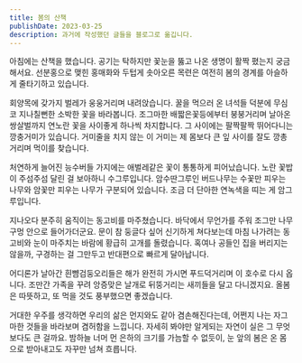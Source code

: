 ```yaml
---
title: 봄의 산책
publishDate: 2023-03-25
description: 과거에 작성했던 글들을 블로그로 옮깁니다.
---
```


아침에는 산책을 했습니다. 공기는 탁하지만 꽃눈을 뚫고 나온 생명이 활짝 폈는지 궁금해서요. 선분홍으로 맺힌 홍매화와 두텁게 솟아오른 목련은 여전히 봄의 경계를 아슬하게 줄타기하고 있습니다.

회양목에 갖가지 벌레가 웅웅거리며 내려앉습니다. 꿀을 먹으러 온 녀석들 덕분에 무심코 지나칠뻔한 소박한 꽃을 바라봅니다. 조그마한 배짧은꽃등에부터 붕붕거리며 날아온 쌍살벌까지 연노란 꽃을 사이좋게 하나씩 차지합니다. 그 사이에는 팔짝팔짝 뛰어다니는 깡충거미가 있습니다. 거미줄을 치지 않는 이 거미는 제 몸보다 큰 잎 사이를 잘도 깡총거리며 먹이를 찾습니다.

처연하게 늘어진 능수버들 가지에는 애벌레같은 꽃이 통통하게 피어났습니다. 노란 꽃밥이 주섬주섬 달린 걸 보아하니 수그루입니다. 암수딴그루인 버드나무는 수꽃만 피우는 나무와 암꽃만 피우는 나무가 구분되어 있습니다. 조금 더 단아한 연녹색을 띠는 게 암그루입니다.

지나오다 분주히 움직이는 동고비를 마주쳤습니다. 바닥에서 무언가를 주워 조그만 나무 구멍 안으로 들어가더군요. 문이 참 둥글다 싶어 신기하게 쳐다보는데 마침 나가려는 동고비와 눈이 마주치는 바람에 황급히 고개를 돌렸습니다. 혹여나 공들인 집을 버리지는 않을까, 구경하는 걸 그만두고 반대편으로 빠르게 달아납니다.

어디론가 날아간 흰뺨검둥오리들은 해가 완전히 가시면 푸드덕거리며 이 호수로 다시 옵니다. 조만간 가족을 꾸려 앙증맞은 날개로 뒤뚱거리는 새끼들을 달고 다니겠지요. 올봄은 따뜻하고, 또 먹을 것도 풍부했으면 좋겠습니다.

거대한 우주를 생각하면 우리의 삶은 먼지와도 같아 겸손해진다는데, 어쩐지 나는 자그마한 것들을 바라보며 겸허함을 느낍니다. 자세히 봐야만 알게되는 자연이 실은 그 무엇보다도 큰 걸까요. 밤하늘 너머 먼 은하의 크기를 가늠할 수 없듯이, 눈 앞의 봄은 온 몸으로 받아내고도 자꾸만 넘쳐 흐릅니다.
